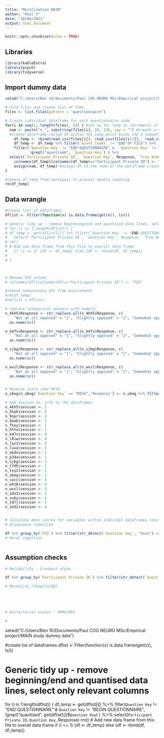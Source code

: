 ```yaml
---
title: "Moralisation_MAIN"
author: "Paul V"
date: "10/06/2021"
output: html_document
---
```


```r
knitr::opts_chunk$set(echo = TRUE)
```

## Libraries
```r

library(kableExtra)
library(psych)
library(tidyverse)


```


## Import dummy data
```r

setwd("C:/Users/Ben 10/Documents/Paul COG NEURO MSc/Empirical project/MAIN study dummy data") 

# Find files and create list of them
files <- list.files(pattern = "questionnaire")

# Create individual dataframe for each questionnaire node
for(i in seq(1, length(files), 5)) { #set up for loop in increments of 5 there are 5 dummy ppts
  nam <- paste("n_", substring(files[i], 20, 23), sep = "") #create a name for each question matching Gorilla node name
  #create dataframe called df within the loop which binds the 5 sequential participant files together
    df_temp <- rbind(read_csv(files[i]), read_csv(files[i+1]),  read_csv(files[i+2]),read_csv(files[i+3]),read_csv(files[i+4]))
    df_temp <- df_temp %>% filter(`Event Index` != "END OF FILE") %>%
    filter(`Question Key` != "END QUESTIONNAIRE" &  `Question Key` != "BEGIN QUESTIONNAIRE",
           !grepl("quantised", `Question Key`) ) %>%
  select(`Participant Private ID`, `Question Key`, Response, `Tree Node Key`)# remove all END OF FILE lines
    colnames(df_temp)[colnames(df_temp)=="Participant Private ID"] <- "PID"
    assign(nam, df_temp) #assign df to the name of the dataframe created above
}

#remove df_temp from workspace to prevent double counting
rm(df_temp)

```
## Data wrangle
```r



#create list of dataframes
dflist <- Filter(function(x) is.data.frame(get(x)), ls())

# Generic tidy up - remove beginning/end and quantised data lines, select only relevant columns
# for (i in 1:length(dflist)) {
# df_temp <- get(dflist[i]) %>% filter(`Question Key` != "END QUESTIONNAIRE" &  `Question Key` != "BEGIN QUESTIONNAIRE", !grepl("quantised", get(dflist[i])$`Question Key`)  ) %>% 
#   select(`Participant Private ID`, `Question Key`, Response, `Tree Node Key`) 
# rm()
# # Add new data frame from this file to overall data frame
#   if (i == 1) {df <- df_temp} else {df <- rbind(df, df_temp)}
# 
# }



# Rename PID column
# colnames(df)[colnames(df)=="Participant Private ID"] <- "PID"

#remove unnecessary dfs from environment
#rm(df_temp)
#rm(list = dflist)

# replace categorical answers with numeric
n_4kh5$Response <- str_replace_all(n_4kh5$Response, c(
    "Not at all opposed" = "1", "Slightly opposed" = "2", "Somewhat opposed" = "3", "Strongly opposed" = "4")) %>%
  as.numeric()

n_k47v$Response <- str_replace_all(n_k47v$Response, c(
    "Not at all opposed" = "1", "Slightly opposed" = "2", "Somewhat opposed" = "3", "Strongly opposed" = "4")) %>%
  as.numeric()

n_sjbg$Response <- str_replace_all(n_sjbg$Response, c(
    "Not at all opposed" = "1", "Slightly opposed" = "2", "Somewhat opposed" = "3", "Strongly opposed" = "4")) %>%
  as.numeric()

n_wxzl$Response <- str_replace_all(n_wxzl$Response, c(
    "Not at all opposed" = "1", "Slightly opposed" = "2", "Somewhat opposed" = "3", "Strongly opposed" = "4")) %>%
  as.numeric()


# Reverse score item MIS4
n_ubog[n_ubog$`Question Key` == "MIS4",'Response'] <- n_ubog %>% filter(`Question Key`== "MIS4") %>% select(Response) %>% transmute(Response = 6 - Response)

# Add session no. info to the dataframes
n_4kh5$session <- 2
n_5hpk$session <- 3
n_9opr$session <- 2
n_daab$session <- 2
n_fhoy$session <- 1
n_hhto$session <- 1
n_k47v$session <- 4
n_l8iw$session <- 4
n_lpz3$session <- 3
n_luva$session <- 3
n_okdo$session <- 1
n_p34a$session <- 1
n_sjbg$session <- 1
n_t7dh$session <- 1
n_txy2$session <- 2
n_ubog$session <- 1
n_vacc$session <- 3
n_wkz6$session <- 4
n_wxzl$session <- 3
n_xdo3$session <- 2
n_xuky$session <- 4
n_zd7j$session <- 2
n_zm3i$session <- 4


# Calculate mean scores for variables within individal dataframes (one variable / dataframe)
# Dissonance reduction

df %>% group_by(`PID`) %>% filter(str_detect(`Question Key`, "diss") == TRUE) %>% mutate(dissonance_reduction = mean(Response))
# Moral cognition



```

## Assumption checks
```r

# Reliability - Cronbach alpha

df %>% group_by(`Participant Private ID`) %>% filter(str_detect(`Question Key`, "diss") == TRUE) %>% mutate(alpha = psych::alpha(Response))

# Normality (Shapiro/QQ)





# Unifactorial scales - HPRS/MIS

# 


```

setwd("C:/Users/Ben 10/Documents/Paul COG NEURO MSc/Empirical project/MAIN study dummy data") 

#create list of dataframes
dflist <- Filter(function(x) is.data.frame(get(x)), ls())

# Generic tidy up - remove beginning/end and quantised data lines, select only relevant columns
for (i in 1:length(dflist)) {
df_temp <- get(dflist[i]) %>% filter(`Question Key` != "END QUESTIONNAIRE" &  `Question Key` != "BEGIN QUESTIONNAIRE", !grepl("quantised", get(dflist[i])$`Question Key`)  ) %>% select(`Participant Private ID`, `Question Key`, Response) 
rm()
# Add new data frame from this file to overall data frame
  if (i == 1) {df <- df_temp} else {df <- rbind(df, df_temp)}


